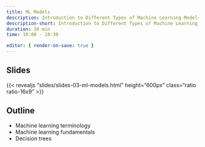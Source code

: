 ```yaml
---
title: ML Models
description: Introduction to Different Types of Machine Learning Models 
description-short: Introduction to Different Types of Machine Learning Models 
duration: 30 min
time: 10:00 - 10:30

editor: { render-on-save: true }
---
```


## Slides

{{< revealjs "slides/slides-03-ml-models.html" height="600px" class="ratio ratio-16x9" >}}

## Outline

- Machine learning terminology
- Machine learning fundamentals
- Decision trees
